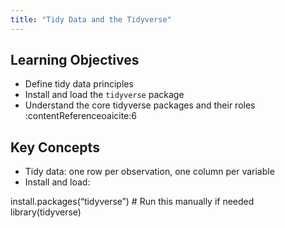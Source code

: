 ```yaml
---
title: "Tidy Data and the Tidyverse"
---
```


## Learning Objectives

-   Define tidy data principles\
-   Install and load the `tidyverse` package\
-   Understand the core tidyverse packages and their roles :contentReference[oaicite:6]{index="6"}

## Key Concepts

-   Tidy data: one row per observation, one column per variable
-   Install and load:


install.packages("tidyverse") # Run this manually if needed
library(tidyverse)

